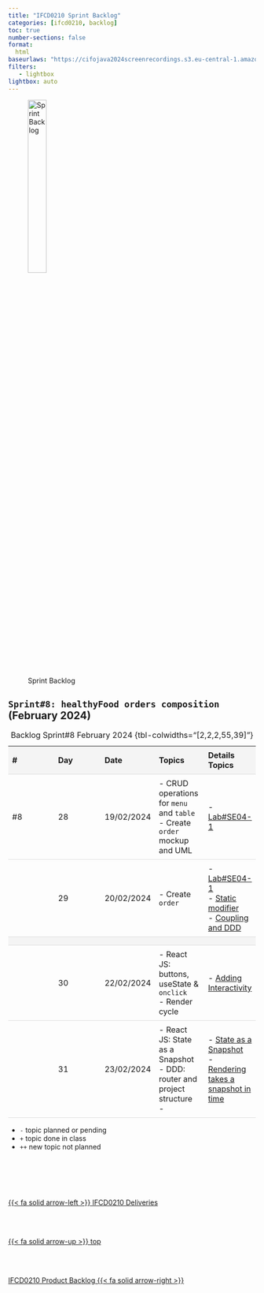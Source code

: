 ```yaml
---
title: "IFCD0210 Sprint Backlog"
categories: [ifcd0210, backlog]
toc: true
number-sections: false
format:
  html
baseurlaws: "https://cifojava2024screenrecordings.s3.eu-central-1.amazonaws.com/"
filters:
   - lightbox
lightbox: auto
---
```


<style>

.heatMap th { background:  #f4f4f4;}
tr:nth-child(3) {background-color: #f4f4f4;}

th, td {
  padding: 8px;
  text-align: left;
  border-bottom: 1px solid #ddd;
}

tr:hover {background-color:  #f4f4f4;}

</style>

![Sprint Backlog](/images/home/backlog.jpg){width="30%"}

<div class="heatMap">

::: {.column-page-right}

##  ``Sprint#8: healthyFood orders composition`` (February 2024)



| # | Day | Date | Topics |  Details Topics |
| -- | -- | -- | -- | -- |
| #8 | 28 | 19/02/2024 | - CRUD operations for ``menu`` and ``table`` </br> - Create ``order`` mockup and UML | - [Lab#SE04-1](/javase/selab4-1.qmd) </br> |
|  | 29 | 20/02/2024 | - Create ``order``  | - [Lab#SE04-1](/javase/selab4-1.qmd) </br> - [Static modifier](/javase/se-concepts-static.qmd) </br> - [Coupling and DDD](/javase/se-concepts-coupling.qmd)  </br>   |
|  |
|  | 30 | 22/02/2024 |  - React JS: buttons, useState & ``onclick``  </br>   - Render cycle | - [Adding Interactivity](https://react.dev/learn/adding-interactivity){.external target='_blank'}  </br>  |
|  | 31 | 23/02/2024 | - React JS: State as a Snapshot </br>   - DDD: router and project structure  </br>  -  | - [State as a Snapshot](https://react.dev/learn/state-as-a-snapshot){.external target='_blank'} </br> - [Rendering takes a snapshot in time](https://react.dev/learn/state-as-a-snapshot#rendering-takes-a-snapshot-in-time){.external target='_blank'} </br>   |
: Backlog Sprint#8 February 2024 {tbl-colwidths="[2,2,2,55,39]"}


:::



::: {.callout-note}
- `-` topic planned or pending
- `+` topic done in class
- `++` new topic not planned
:::


<!--- navLinks -->
<br><br>
<div class=row>
<br>
<div class='column left previous'>
<br>
[{{< fa solid arrow-left >}} IFCD0210 Deliveries](/ifcd0210-24/ifcd0210deliveries-24.qmd)
<br>
</div>
<br>
<div class='column center'>
<br>
[{{< fa solid arrow-up >}} top](#top)
<br>
</div>
<br>
<div class='column right next'>
<br>
[IFCD0210 Product Backlog  {{< fa solid arrow-right >}}](/ifcd0210-24/ifcd0210backlog-product-24.qmd)
<br>
</div>
<br>
</div>
